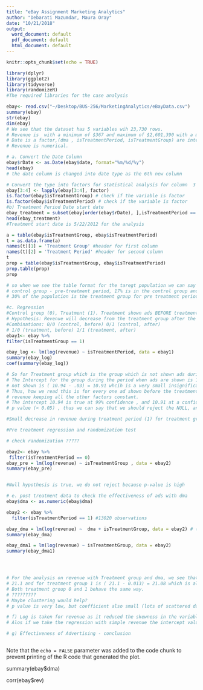 ```yaml
---
title: "eBay Assignment Marketing Analytics"
author: "Debarati Mazumdar, Maura Oray"
date: "10/21/2018"
output:
  word_document: default
  pdf_document: default
  html_document: default
---
```


```r
knitr::opts_chunk$set(echo = TRUE)

library(dplyr)
library(ggplot2)
library(tidyverse)
library(randomizeR)
#The required libraries for the case analysis 
```


```r
ebay<- read.csv("~/Desktop/BUS-256/MarketingAnalytics/eBayData.csv")
summary(ebay)
str(ebay)
dim(ebay)
# We see that the dataset has 5 variables wih 23,730 rows.
# Revenue is  with a minimum of $367 and maximum of $2,601,390 with a median of $53,919
# Date is a factor,(dma , isTreatmentPeriod, isTreatmentGroup) are integers,
# Revenue is numerical. 
```

```r
# a. Convert the Date Column 
ebay$rDate <- as.Date(ebay$date, format="%m/%d/%y") 
head(ebay)
# the date column is changed into date type as the 6th new column 
```

```r
# Convert the type into factors for statistical analysis for column  3 and 4 as for regression the categorical variables have to be factor variables.
ebay[3:4] <- lapply(ebay[3:4], factor)
is.factor(ebay$isTreatmentGroup) # check if the variable is factor
is.factor(ebay$isTreatmentPeriod) # check if the variable is factor
#b) Treatment Period Date start date 
ebay_treatment = subset(ebay[order(ebay$rDate), ],isTreatmentPeriod == "1") 
head(ebay_treatment)
#Treatment start date is 5/22/2012 for the analysis

```

```r
a = table(ebay$isTreatmentGroup, ebay$isTreatmentPeriod)
t = as.data.frame(a)
names(t)[1] = 'Treatment Group' #header for first column
names(t)[2] = 'Treatment Period' #header for second column
t
prop = table(ebay$isTreatmentGroup, ebay$isTreatmentPeriod)
prop.table(prop)
prop

# so when we see the table format for the taregt population we can say that, 14% of the population is in the
# control group - pre-treatment period, 17% is in the control group and treatment period 
# 30% of the population is the treatment group for pre treatment period and 37% population is in the treatment # group for the treatment period. Thus, we can see that there is a data disparity in the division of groups   # for this study
```

```r
#c. Regression
#Control group (0), Treatment (1). Treatment shown ads BEFORE treatment period and NOT after (0). Control group shown ads before and after.
# Hypothesis: Revenue will decrease from the treatment group after the treatment period ends. We hypothesize that removing ads will not lead to a decrease in revenue
#Combinations: 0/0 (control, before) 0/1 (control, after)
# 1/0 (treatment, before) 1/1 (treatment, after)
ebay1<- ebay %>%
filter(isTreatmentGroup == 1)

ebay_log <- lm(log(revenue) ~ isTreatmentPeriod, data = ebay1)
summary(ebay_log)
coef(summary(ebay_log))

# So for Treatment group which is the group which is not shown ads during the treatment period. 
# The Intercept for the group during the period when ads are shown is 10.94 and for the period when ads are
# not shown is ( 10.94 - .03) = 10.91 whcih is a very small insignificant difference.
# Thus, how we read this is for every one ad shown before the treatment period there is $10.94 increase in
# revenue keeping all the other factors constant.
# The intercept 10.94 is true at 99% confidence , and 10.91 at a confidence of 90%
# p value (< 0.05) , thus we can say that we should reject the NULL, and conclude that there is significant decrease in revenue once the ads are not shown to the group

#Small decrease in revenue during treatment period (1) for treatment group (1). While this seems insignificant, we do not know the whole customer base population, so if there are a lot of customers, this revenue loss can add up. Also, we do not know the full effect of time - that is to say how this revenue decrease will add up over time. 

```

```r
#Pre treatment regression and randomization test 

# check randomization ?????

ebay2<- ebay %>%
 filter(isTreatmentPeriod == 0)
ebay_pre = lm(log(revenue) ~ isTreatmentGroup , data = ebay2)
summary(ebay_pre)


#Null hypothesis is true, we do not reject because p-value is high
```

```r
# e. post treatment data to check the effectiveness of ads with dma
ebay$dma <- as.numeric(ebay$dma)

ebay2 <- ebay %>%
  filter(isTreatmentPeriod == 1) #13020 observations

ebay_dma = lm(log(revenue) ~  dma + isTreatmentGroup, data = ebay2) # to discuss 
summary(ebay_dma)

ebay_dma1 = lm(log(revenue) ~ isTreatmentGroup, data = ebay2)
summary(ebay_dma1)




# For the analysis on revenue with Treatment group and dma, we see that intercept for treatment group 0 is 
# 21.1 and for treatment group 1 is ( 21.1 - 0.013) = 21.08 which is almost the same. However there is no #significant difference when it come to studying the difference with log(dma). 
# Both treatment group 0 and 1 behave the same way. 
# ?????????
# Maybe clustering would help? 
# p value is very low, but coefficient also small (lots of scattered data - from DMA?)

```

```r
# f) Log is taken for revenue as it reduced the skewness in the variables and the results. If we observe the min  is $367 and max value of revenue is $ 2601390. Thus we see a huge band and chances of data being skewed is likely. 
# Alos if we take the regression with simple revenue the intercept value is very large and the p value is very large. This tends the analysis to be incorrect.

# g) Effectiveness of Advertising - conclusion  



```

Note that the `echo = FALSE` parameter was added to the code chunk to prevent printing of the R code that generated the plot.

summary(ebay$dma)

corr(ebay$rev)